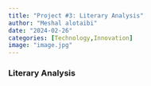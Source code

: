```yaml
---
title: "Project #3: Literary Analysis"
author: "Meshal alotaibi"
date: "2024-02-26"
categories: [Technology,Innovation]
image: "image.jpg"
---
```


### Literary Analysis
